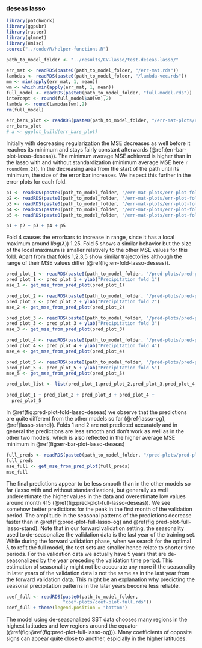 ### deseas lasso {#lasso-stand}
```r
library(patchwork)
library(ggpubr)
library(raster)
library(glmnet)
library(Hmisc)
source("../code/R/helper-functions.R")
```

```r
path_to_model_folder <- "../results/CV-lasso/test-deseas-lasso/"
```

```r
err_mat <- readRDS(paste0(path_to_model_folder, "/err-mat.rds"))
lambdas <- readRDS(paste0(path_to_model_folder, "/lambda-vec.rds"))
mm <- min(apply(err_mat, 1, mean))
wm <- which.min(apply(err_mat, 1, mean))
full_model <- readRDS(paste0(path_to_model_folder, "full-model.rds"))
intercept <- round(full_model$a0[wm],2)
lambda <- round(lambdas[wm],2)
rm(full_model)
```

```r
err_bars_plot <- readRDS(paste0(path_to_model_folder, "/err-mat-plots/err-bars-plot.rds"))
err_bars_plot
# a <- ggplot_build(err_bars_plot)
```

Initially with decreasing regularization the MSE decreases as well
before it reaches its minimum and stays fairly constant afterwards (\@ref:(err-bar-plot-lasso-deseas)). The minimum average MSE achieved is
higher than in the lasso with and without standardization (minimum average MSE here `r round(mm,2)`).
In the decreasing area from the start of the path
until its minimum, the size of the error bar increases.
We inspect this further in the error plots for each fold.

```r
p1 <- readRDS(paste0(path_to_model_folder, "/err-mat-plots/err-plot-fold-1.rds"))
p2 <- readRDS(paste0(path_to_model_folder, "/err-mat-plots/err-plot-fold-2.rds"))
p3 <- readRDS(paste0(path_to_model_folder, "/err-mat-plots/err-plot-fold-3.rds"))
p4 <- readRDS(paste0(path_to_model_folder, "/err-mat-plots/err-plot-fold-4.rds"))
p5 <- readRDS(paste0(path_to_model_folder, "/err-mat-plots/err-plot-fold-5.rds"))

p1 + p2 + p3 + p4 + p5
```

Fold 4 causes the errorbars to increase in range, since it has a local maximum
around l$log(\lambda)$) 1.25. Fold 5 shows a similar behavior but the
size of the local maximum is smaller relatively to the other MSE values for this fold. Apart from that folds 1,2,3,5 show similar trajectories although the range
of their MSE values differ (\@ref(fig:err-fold-lasso-deseas)).

```r
pred_plot_1 <- readRDS(paste0(path_to_model_folder, "/pred-plots/pred-plot-fold-1.rds"))
pred_plot_1 <- pred_plot_1 + ylab("Precipitation fold 1")
mse_1 <- get_mse_from_pred_plot(pred_plot_1)

pred_plot_2 <- readRDS(paste0(path_to_model_folder, "/pred-plots/pred-plot-fold-2.rds"))
pred_plot_2 <- pred_plot_2 + ylab("Precipitation fold 2")
mse_2 <- get_mse_from_pred_plot(pred_plot_2)

pred_plot_3 <- readRDS(paste0(path_to_model_folder, "/pred-plots/pred-plot-fold-3.rds"))
pred_plot_3 <- pred_plot_3 + ylab("Precipitation fold 3")
mse_3 <- get_mse_from_pred_plot(pred_plot_3)

pred_plot_4 <- readRDS(paste0(path_to_model_folder, "/pred-plots/pred-plot-fold-4.rds"))
pred_plot_4 <- pred_plot_4 + ylab("Precipitation fold 4")
mse_4 <- get_mse_from_pred_plot(pred_plot_4)

pred_plot_5 <- readRDS(paste0(path_to_model_folder, "/pred-plots/pred-plot-fold-5.rds"))
pred_plot_5 <- pred_plot_5 + ylab("Precipitation fold 5")
mse_5 <- get_mse_from_pred_plot(pred_plot_5)

pred_plot_list <- list(pred_plot_1,pred_plot_2,pred_plot_3,pred_plot_4,pred_plot_5)
```

```r
pred_plot_1 + pred_plot_2 + pred_plot_3 + pred_plot_4 +
  pred_plot_5
```

In \@ref(fig:pred-plot-fold-lasso-deseas) we observe that the predictions
are quite different from the other models so far (\@ref{lasso-og}, \@ref{lasso-stand}).
Folds 1 and 2 are not predicted accurately and in general the predictions
are less smooth and don't work as well as in the other two models,
which is also reflected in the higher average MSE minimum in \@ref(fig:err-bar-plot-lasso-deseas)

```r
full_preds <- readRDS(paste0(path_to_model_folder, "/pred-plots/pred-plot-full.rds"))
full_preds
mse_full <- get_mse_from_pred_plot(full_preds)
mse_full
```

The final predictions appear to be less smooth than in the other models so far
(lasso with and without standardization), but generally as well
underestimate the higher values in the data and overestimate low values
around month 415 (\@ref(fig:pred-plot-full-lasso-deseas)).
We see somehow better predictions for the peak in the first month of the
validation period.
The amplitude in the seasonal patterns of the predictions decrease faster than
in \@ref(fig:pred-plot-full-lasso-og) and \@ref(fig:pred-plot-full-lasso-stand).
Note that in our forward validation setting, the seasonality used to de-seasonalize the validation data is the last year of the training set.
While during the forward validation phase, when we search for the optimal $\lambda$ to refit the full model, the test sets are smaller hence relate to shorter time periods.
For the validation data we actually have 5 years that are de-seasonalized
by the year preceding the validation time period. This estimation of seasonality
might not be acccurate any more if the seasonality in later years of the validation data is not the same as in the last year from the forward validation data.
This might be an explanation why predicting the seasonal precipitation patterns in the later years become less reliable.


```r
coef_full <- readRDS(paste0(path_to_model_folder,
                     "coef-plots/coef-plot-full.rds"))
coef_full + theme(legend.position = "bottom")
```
The model using de-seasonalized SST data chooses many regions in the highest
latitudes and few regions around the equator (\@ref(fig:\@ref(fig:pred-plot-full-lasso-og))).
Many coefficients of opposite signs can appear quite close to another,
espicially in the higher latitudes.